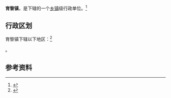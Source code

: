 {{中国乡级行政区|37/10/83/109/000}}

'''育黎镇'''，是{{PRC admin/fullname|37/10/83/109/000|3}}下辖的一个[[乡镇|乡镇]]级行政单位。<ref>{{PRC admin/ref sgc|{{PRC admin/parent|37/10/83/109/000}}}}</ref>

== 行政区划 ==

育黎镇下辖以下地区：<ref>{{PRC admin/ref sgc|37/10/83/109/000}}</ref>

{{PRC admin/children|37/10/83/109/000}}。

== 参考资料 ==

{{reflist}}

{{行政区划小作品}}
{{PRC admin/navcat|37/10/83/109/000}}
